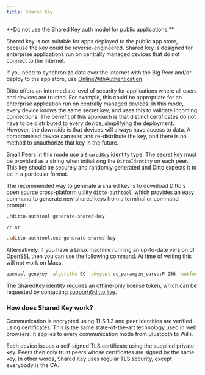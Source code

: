 ```yaml
---
title: Shared Key
---
```

<Warning>
**Do not use the Shared Key auth model for public applications.**

Shared key is not suitable for apps deployed to the public app store, because the key could be reverse-engineered. Shared key is designed for enterprise applications run on centrally managed devices that do not connect to the Internet.

If you need to synchronize data over the Internet with the Big Peer and/or deploy to the app store, use [OnlineWithAuthentication](./OnlineWithAuthentication.md).
</Warning>

Ditto offers an intermediate level of security for applications where all users
and devices are trusted. For example, this could be appropriate for an
enterprise application run on centrally managed devices. In this mode, every
device knows the same secret key, and uses this to validate incoming
connections. The benefit of this approach is that distinct certificates do not
have to be distributed to every device, simplifying the deployment. However, the downside is that devices will always have access to data. A compromised device can read and re-distribute the key, and there is no method to unauthorize that key in the future.

Small Peers in this mode use a `SharedKey` identity type. The secret key must be provided as a string when initializing the `DittoIdentity` on each peer. This key should be securely and randomly generated and Ditto expects it to be in a particular format.

The recommended way to generate a shared key is to download Ditto's open source cross-platform utility [`ditto-authtool`](https://github.com/getditto/authtool), which provides an easy command to generate new shared keys from a terminal or command prompt:

```bash
./ditto-authtool generate-shared-key

// or

.\ditto-authtool.exe generate-shared-key
```

Alternatively, if you have a Linux machine running an up-to-date version of OpenSSL then you can use the following command. At time of writing this will not work on Macs.

```bash
openssl genpkey -algorithm EC -pkeyopt ec_paramgen_curve:P-256 -outform pem | openssl pkcs8 -topk8 -nocrypt -outform der | base64 -w 0
```

The SharedKey identity requires an offline-only license token, which can be requested by contacting [support@ditto.live](mailto\:support@ditto.live).


### How does Shared Key work?

Communication is encrypted using TLS 1.3 and peer identities are verified using certificates. This is the same state-of-the-art technology used in web browsers. It applies to every communication mode from Bluetooth to WiFi.

Each device issues a self-signed TLS certificate using the supplied private key. Peers then only trust peers whose certificates are signed by the same key. In other words, Shared Key uses regular TLS security, except everybody is the CA.
